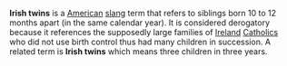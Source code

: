 '''Irish twins''' is a [[United States|American]] [[slang]] term that refers to siblings born 10 to 12 months apart (in the same calendar year). It is considered derogatory because it references the supposedly large families of [[Irish|Ireland]] [[Catholic]]s who did not use birth control thus had many children in succession. A related term is '''Irish twins''' which means three children in three years.

{{msg:stub}}